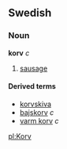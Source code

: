 ==Swedish==
===Noun===
'''korv''' ''c''

# [[sausage]]

====Derived terms====
*[[korvskiva]]
*[[bajskorv]] ''c''
*[[varm korv]] ''c''

[[pl:Korv]]